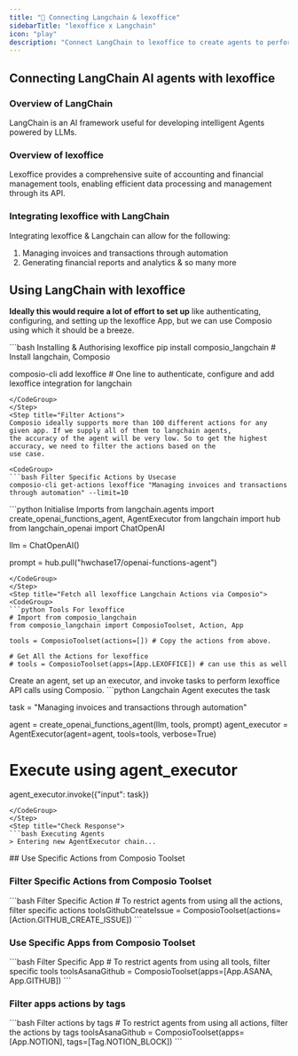 ```yaml
---
title: "🚀 Connecting Langchain & lexoffice"
sidebarTitle: "lexoffice x Langchain"
icon: "play"
description: "Connect LangChain to lexoffice to create agents to perform tasks using natural language"
---
```


## Connecting LangChain AI agents with lexoffice

### Overview of LangChain

LangChain is an AI framework useful for developing intelligent Agents powered by LLMs.

### Overview of lexoffice

Lexoffice provides a comprehensive suite of accounting and financial management tools, enabling efficient data processing and management through its API.

### Integrating lexoffice with LangChain

Integrating lexoffice & Langchain can allow for the following:

1. Managing invoices and transactions through automation
2. Generating financial reports and analytics
& so many more

## Using LangChain with lexoffice

<Steps>
<Step title="Setting Up the Environment">

**Ideally this would require a lot of effort to set up** like authenticating, configuring, and setting up the lexoffice App, but we can use Composio using which it should be a breeze.

<CodeGroup>
```bash Installing & Authorising lexoffice
pip install composio_langchain # Install langchain, Composio 

composio-cli add lexoffice # One line to authenticate, configure and add lexoffice integration for langchain
```
</CodeGroup>
</Step>
<Step title="Filter Actions">
Composio ideally supports more than 100 different actions for any given app. If we supply all of them to langchain agents, 
the accuracy of the agent will be very low. So to get the highest accuracy, we need to filter the actions based on the 
use case.

<CodeGroup>
```bash Filter Specific Actions by Usecase
composio-cli get-actions lexoffice "Managing invoices and transactions through automation" --limit=10
```
</CodeGroup>

</Step>
<Step title="Import Base Packages">

<CodeGroup>
```python Initialise Imports
from langchain.agents import create_openai_functions_agent, AgentExecutor
from langchain import hub
from langchain_openai import ChatOpenAI


llm = ChatOpenAI()

prompt = hub.pull("hwchase17/openai-functions-agent")
```
</CodeGroup>
</Step>
<Step title="Fetch all lexoffice Langchain Actions via Composio">
<CodeGroup>
```python Tools For lexoffice
# Import from composio_langchain
from composio_langchain import ComposioToolset, Action, App

tools = ComposioToolset(actions=[]) # Copy the actions from above. 

# Get All the Actions for lexoffice
# tools = ComposioToolset(apps=[App.LEXOFFICE]) # can use this as well
```
</CodeGroup>
</Step>
<Step title="Execute the Agent">
Create an agent, set up an executor, and invoke tasks to perform lexoffice API calls using Composio. 
<CodeGroup>
```python Langchain Agent executes the task

task = "Managing invoices and transactions through automation"

agent = create_openai_functions_agent(llm, tools, prompt)
agent_executor = AgentExecutor(agent=agent, tools=tools, verbose=True)

# Execute using agent_executor
agent_executor.invoke({"input": task})
```
</CodeGroup>
</Step>
<Step title="Check Response">
```bash Executing Agents
> Entering new AgentExecutor chain...
```
</Step>
</Steps>
## Use Specific Actions from Composio Toolset

### Filter Specific Actions from Composio Toolset

<CodeGroup>
```bash Filter Specific Action
# To restrict agents from using all the actions, filter specific actions
toolsGithubCreateIssue = ComposioToolset(actions=[Action.GITHUB_CREATE_ISSUE])
```
</CodeGroup>

### Use Specific Apps from Composio Toolset
<CodeGroup>
```bash Filter Specific App
# To restrict agents from using all tools, filter specific tools
toolsAsanaGithub = ComposioToolset(apps=[App.ASANA, App.GITHUB])
```
</CodeGroup>

### Filter apps actions by tags 
<CodeGroup>
```bash Filter actions by tags
# To restrict agents from using all actions, filter the actions by tags
toolsAsanaGithub = ComposioToolset(apps=[App.NOTION], tags=[Tag.NOTION_BLOCK])
```
</CodeGroup>

